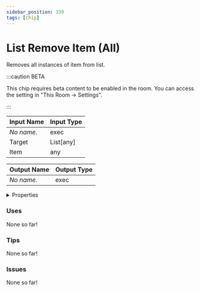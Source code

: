 ```yaml
---
sidebar_position: 339
tags: [Chip]
---
```


# List Remove Item (All)

Removes all instances of item from list.

:::caution BETA

This chip requires beta content to be enabled in the room. You can access the setting in "This Room -> Settings".

:::


<EsbSvg />

| Input Name | Input Type |
|-----------|-----------|
| *No name.* | exec |
| Target | List[any] |
| Item | any |

| Output Name | Output Type |
|-----------|-----------|
| *No name.* | exec |


<details>
  <summary>Properties</summary>
  <div>
    <div>
    <table>
      <thead>
        <tr>
          <th>Is beta required?</th>
          <th>✅</th>
        </tr>
        <tr>
          <th>Is this chip a trolling risk?</th>
          <th>❌</th>
        </tr>
        <tr>
          <th>Chip UUID</th>
          <th>370f1016-69e0-4265-a4a2-7841067f1fa7</th>
        </tr>
      </thead>
    </table>
    </div>
  </div>
</details>

### Uses

None so far!

### Tips

None so far!

### Issues

None so far!